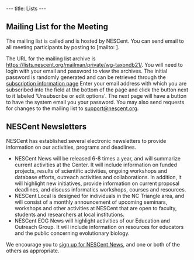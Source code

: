 ---
title: Lists
---

==Mailing List for the Meeting==

The mailing list is called {{GroupEmailName}} and is hosted by NESCent. You can send email to all meeting participants by posting to [mailto:{{GroupEmail}} {{GroupEmail}}].

The URL for the mailing list archive is  [https://lists.nescent.org/mailman/private/wg-taxondb21/ https://lists.nescent.org/mailman/private/wg-taxondb21/]. You will need to login with your email and password to view the archives. The initial password is randomly generated and can be retrieved through the [https://lists.nescent.org/mailman/listinfo/wg-taxondb21 subscription information page] Enter your email address with which you are subscribed into the field at the bottom of the page and click the button next to it labeled 'Unsubscribe or edit options'. The next page will have a button to have the system email you your password. You may also send requests for changes to the mailing list to [mailto:support@nescent.org support@nescent.org].

==NESCent Newsletters==

NESCent has established several electronic newsletters to provide information on our activities, programs and deadlines.

* NESCent News will be released 6-8 times a year, and will summarize current activities at the Center. It will include information on funded projects, results of scientific activities, ongoing workshops and database efforts, outreach activities and collaborations. In addition, it will highlight new initiatives, provide information on current proposal deadlines, and discuss informatics workshops, courses and resources.
* NESCent Local is designed for individuals in the NC Triangle area, and will consist of a monthly announcement of upcoming seminars, workshops and other activities at NESCent that are open to faculty, students and researchers at local institutions.
* NESCent EOG News will highlight activities of our Education and Outreach Group. It will include information on resources for educators and the public concerning evolutionary biology.

We encourage you to [http://www.nescent.org/main/contact.html sign up for NESCent News], and one or both of the others as appropriate.